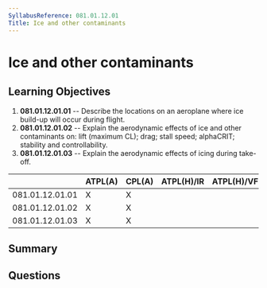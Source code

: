 ```yaml
---
SyllabusReference: 081.01.12.01
Title: Ice and other contaminants
---
```


# Ice and other contaminants

## Learning Objectives

1.  **081.01.12.01.01** -- Describe the locations on an aeroplane where ice
    build-up will occur during flight.
2.  **081.01.12.01.02** -- Explain the aerodynamic effects of ice and other
    contaminants on: lift (maximum CL); drag; stall speed; alphaCRIT; stability
    and controllability.
3.  **081.01.12.01.03** -- Explain the aerodynamic effects of icing during
    take-off.

|                 | ATPL(A) | CPL(A) | ATPL(H)/IR | ATPL(H)/VFR | CPL(H) | IR | CBIR(A) |
| --------------- | ------- | ------ | ---------- | ----------- | ------ | -- | ------- |
| 081.01.12.01.01 | X       | X      |            |             |        |    |         |
| 081.01.12.01.02 | X       | X      |            |             |        |    |         |
| 081.01.12.01.03 | X       | X      |            |             |        |    |         |

## Summary

## Questions
